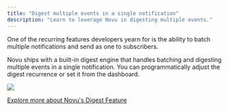 ```yaml
---
title: "Digest multiple events in a single notification"
description: "Learn to leverage Novu in digesting multiple events."
---
```


One of the recurring features developers yearn for is the ability to batch multiple notifications and send as one to subscribers.

Novu ships with a built-in digest engine that handles batching and digesting multiple events in a single notification. You can programmatically adjust the digest recurrence or set it from the dashboard.


<Frame caption="Digest settings in Novu dashboard">
<img src="/images/digest-settings.png" />
</Frame>

[Explore more about Novu's Digest Feature](manage-workflows/digest) 